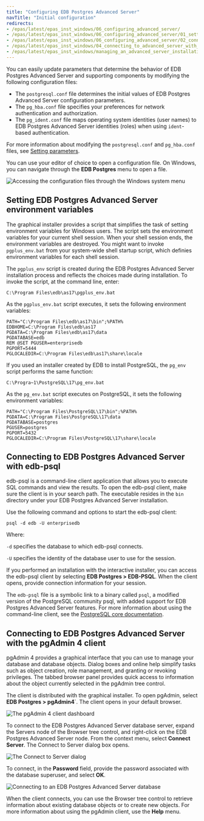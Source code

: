 ```yaml
---
title: "Configuring EDB Postgres Advanced Server"
navTitle: "Initial configuration"
redirects:
- /epas/latest/epas_inst_windows/06_configuring_advanced_server/
- /epas/latest/epas_inst_windows/06_configuring_advanced_server/01_setting_advanced_server_environment_variables/
- /epas/latest/epas_inst_windows/06_configuring_advanced_server/02_connecting_to_advanced_server_with_psql/
- /epas/latest/epas_inst_windows/04_connecting_to_advanced_server_with_the_pgadmin_4_client/
- /epas/latest/epas_inst_windows/managing_an_advanced_server_installation/configuring_epas/
---
```


You can easily update parameters that determine the behavior of EDB Postgres Advanced Server and supporting components by modifying the following configuration files:

-   The `postgresql.conf` file determines the initial values of EDB Postgres Advanced Server configuration parameters.
-   The `pg_hba.conf` file specifies your preferences for network authentication and authorization.
-   The `pg_ident.conf` file maps operating system identities (user names) to EDB Postgres Advanced Server identities (roles) when using `ident`-based authentication.

For more information about modifying the `postgresql.conf` and `pg_hba.conf` files, see [Setting parameters](../../../database_administration/01_configuration_parameters/01_setting_new_parameters/).

You can use your editor of choice to open a configuration file. On Windows, you can navigate through the **EDB Postgres** menu to open a file.

![Accessing the configuration files through the Windows system menu](../../../images/accessing_configuration_files.png)

## Setting EDB Postgres Advanced Server environment variables

The graphical installer provides a script that simplifies the task of setting environment variables for Windows users. The script sets the environment variables for your current shell session. When your shell session ends, the environment variables are destroyed. You might want to invoke `pgplus_env.bat` from your system-wide shell startup script, which definies environment variables for each shell session.

The `pgplus_env` script is created during the EDB Postgres Advanced Server installation process and reflects the choices made during installation. To invoke the script, at the command line, enter:

```text
C:\Program Files\edb\as17\pgplus_env.bat
```

As the `pgplus_env.bat` script executes, it sets the following environment variables:

```text
PATH="C:\Program Files\edb\as17\bin";%PATH%
EDBHOME=C:\Program Files\edb\as17
PGDATA=C:\Program Files\edb\as17\data
PGDATABASE=edb
REM @SET PGUSER=enterprisedb
PGPORT=5444
PGLOCALEDIR=C:\Program Files\edb\as17\share\locale
```

If you used an installer created by EDB to install PostgreSQL, the `pg_env` script performs the same function:

```text
C:\Progra~1\PostgreSQL\17\pg_env.bat
```

As the `pg_env.bat` script executes on PostgreSQL, it sets the following environment variables:

```text
PATH="C:\Program Files\PostgreSQL\17\bin";%PATH%
PGDATA=C:\Program Files\PostgreSQL\17\data
PGDATABASE=postgres
PGUSER=postgres
PGPORT=5432
PGLOCALEDIR=C:\Program Files\PostgreSQL\17\share\locale
```

## Connecting to EDB Postgres Advanced Server with edb-psql

edb-psql is a command-line client application that allows you to execute SQL commands and view the results. To open the edb-psql client, make sure the client is in your search path. The executable resides in the `bin` directory under your EDB Postgres Advanced Server installation.

Use the following command and options to start the edb-psql client:

```text
psql -d edb -U enterprisedb
```

Where:

`-d` specifies the database to which edb-psql connects.

`-U` specifies the identity of the database user to use for the session.

If you performed an installation with the interactive installer, you can access the edb-psql client by selecting **EDB Postgres > EDB-PSQL**. When the client opens, provide connection information for your session.

The `edb-psql` file is a symbolic link to a binary called `psql`, a modified version of the PostgreSQL community psql, with added support for EDB Postgres Advanced Server features. For more information about using the command-line client, see the [PostgreSQL core documentation](https://www.postgresql.org/docs/current/static/app-psql.html).

## Connecting to EDB Postgres Advanced Server with the pgAdmin 4 client

pgAdmin 4 provides a graphical interface that you can use to manage your database and database objects. Dialog boxes and online help simplify tasks such as object creation, role management, and granting or revoking privileges. The tabbed browser panel provides quick access to information about the object currently selected in the pgAdmin tree control.

The client is distributed with the graphical installer. To open pgAdmin, select **EDB Postgres > pgAdmin4**`. The client opens in your default browser.

![The pgAdmin 4 client dashboard](../../../images/pgadmin4_client_dashboard.png)

To connect to the EDB Postgres Advanced Server database server, expand the Servers node of the Browser tree control, and right-click on the EDB Postgres Advanced Server node. From the context menu, select **Connect Server**. The Connect to Server dialog box opens.

![The Connect to Server dialog](../../../images/connecting_server.png)

To connect, in the **Password** field, provide the password associated with the database superuser, and select **OK**.

![Connecting to an EDB Postgres Advanced Server database](../../../images/connecting_to_advanced_server_database.png)

When the client connects, you can use the Browser tree control to retrieve information about existing database objects or to create new objects. For more information about using the pgAdmin client, use the **Help** menu.
